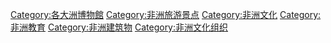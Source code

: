 [[Category:各大洲博物館|Category:各大洲博物館]]
[[Category:非洲旅游景点|Category:非洲旅游景点]]
[[Category:非洲文化|Category:非洲文化]]
[[Category:非洲教育|Category:非洲教育]]
[[Category:非洲建筑物|Category:非洲建筑物]]
[[Category:非洲文化组织|Category:非洲文化组织]]
